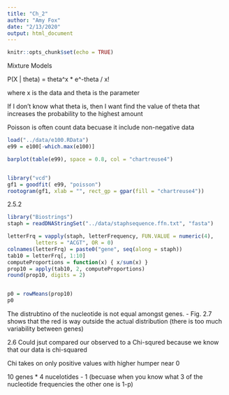 ```yaml
---
title: "Ch_2"
author: "Amy Fox"
date: "2/13/2020"
output: html_document
---
```


```r
knitr::opts_chunk$set(echo = TRUE)
```


Mixture Models

P(X | theta) = theta^x * e^-theta / x!

where x is the data and theta is the parameter

If I don't know what theta is, then I want find the value of theta that increases the probability to the highest amount


Poisson is often count data becuase it include non-negative data
```r
load("../data/e100.RData")
e99 = e100[-which.max(e100)]

barplot(table(e99), space = 0.8, col = "chartreuse4")


library("vcd")
gf1 = goodfit( e99, "poisson")
rootogram(gf1, xlab = "", rect_gp = gpar(fill = "chartreuse4"))
```

2.5.2
```r
library("Biostrings")
staph = readDNAStringSet("../data/staphsequence.ffn.txt", "fasta")

letterFrq = vapply(staph, letterFrequency, FUN.VALUE = numeric(4),
         letters = "ACGT", OR = 0)
colnames(letterFrq) = paste0("gene", seq(along = staph))
tab10 = letterFrq[, 1:10]
computeProportions = function(x) { x/sum(x) }
prop10 = apply(tab10, 2, computeProportions)
round(prop10, digits = 2)


p0 = rowMeans(prop10)
p0
```

The distrubtino of the nucleotide is not equal amongst genes. - Fig. 2.7  shows that the red is way outside the actual distribution (there is too much variability between genes)


2.6
Could jsut compared our observed to a Chi-squred because we know that our data is chi-squared

Chi takes on only  positive values with higher humper near 0


10 genes * 4 nucelotides - 1 (becuase when you know what 3 of the nucleotide frequencies the other one is 1-p)
